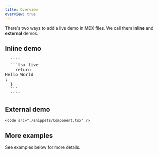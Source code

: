 ```yaml
---
title: Overview
overview: true
---
```


There's two ways to add a live demo in MDX files. We call them **inline** and **external** demos.

## Inline demo


<pre>
  ````
  ```tsx live
    return <div>Hello World</div>;
  }
  ```
  ````
</pre>


## External demo

```tsx
<code src="./snippets/Component.tsx" />
```

## More examples
See examples below for more details.
